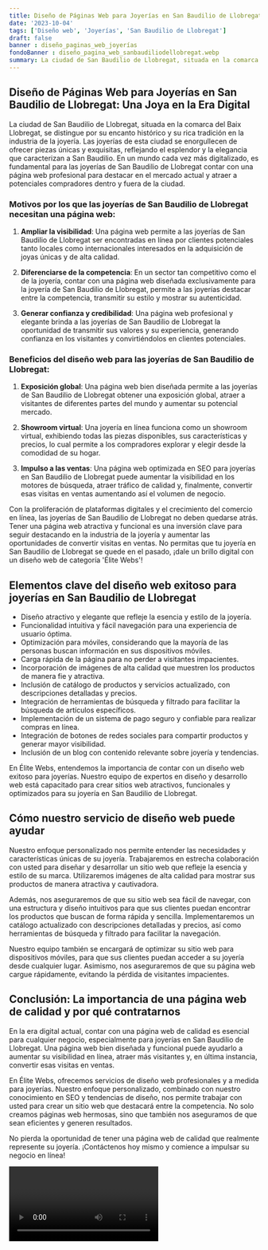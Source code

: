 ```yaml
---
title: Diseño de Páginas Web para Joyerías en San Baudilio de Llobregat
date: '2023-10-04'
tags: ['Diseño web', 'Joyerías', 'San Baudilio de Llobregat']
draft: false
banner : diseño_paginas_web_joyerías
fondoBanner : diseño_pagina_web_sanbaudiliodellobregat.webp
summary: La ciudad de San Baudilio de Llobregat, situada en la comarca del Baix Llobregat, se distingue por su encanto histórico y su rica tradición en la industria de la joyería. Las joyerías de esta ciudad se enorgullecen de ofrecer piezas únicas y exquisitas, reflejando el esplendor y la elegancia que caracterizan a San Baudilio. En un mundo cada vez más digitalizado, es fundamental para las joyerías de San Baudilio de Llobregat contar con una página web profesional para destacar en el mercado actual y atraer a potenciales compradores dentro y fuera de la ciudad.
---
```


## Diseño de Páginas Web para Joyerías en San Baudilio de Llobregat: Una Joya en la Era Digital

La ciudad de San Baudilio de Llobregat, situada en la comarca del Baix Llobregat, se distingue por su encanto histórico y su rica tradición en la industria de la joyería. Las joyerías de esta ciudad se enorgullecen de ofrecer piezas únicas y exquisitas, reflejando el esplendor y la elegancia que caracterizan a San Baudilio. En un mundo cada vez más digitalizado, es fundamental para las joyerías de San Baudilio de Llobregat contar con una página web profesional para destacar en el mercado actual y atraer a potenciales compradores dentro y fuera de la ciudad.

### Motivos por los que las joyerías de San Baudilio de Llobregat necesitan una página web:

1. **Ampliar la visibilidad**: Una página web permite a las joyerías de San Baudilio de Llobregat ser encontradas en línea por clientes potenciales tanto locales como internacionales interesados en la adquisición de joyas únicas y de alta calidad.

2. **Diferenciarse de la competencia**: En un sector tan competitivo como el de la joyería, contar con una página web diseñada exclusivamente para la joyería de San Baudilio de Llobregat, permite a las joyerías destacar entre la competencia, transmitir su estilo y mostrar su autenticidad.

3. **Generar confianza y credibilidad**: Una página web profesional y elegante brinda a las joyerías de San Baudilio de Llobregat la oportunidad de transmitir sus valores y su experiencia, generando confianza en los visitantes y convirtiéndolos en clientes potenciales.

### Beneficios del diseño web para las joyerías de San Baudilio de Llobregat:

1. **Exposición global**: Una página web bien diseñada permite a las joyerías de San Baudilio de Llobregat obtener una exposición global, atraer a visitantes de diferentes partes del mundo y aumentar su potencial mercado.

2. **Showroom virtual**: Una joyería en línea funciona como un showroom virtual, exhibiendo todas las piezas disponibles, sus características y precios, lo cual permite a los compradores explorar y elegir desde la comodidad de su hogar.

3. **Impulso a las ventas**: Una página web optimizada en SEO para joyerías en San Baudilio de Llobregat puede aumentar la visibilidad en los motores de búsqueda, atraer tráfico de calidad y, finalmente, convertir esas visitas en ventas aumentando así el volumen de negocio.

Con la proliferación de plataformas digitales y el crecimiento del comercio en línea, las joyerías de San Baudilio de Llobregat no deben quedarse atrás. Tener una página web atractiva y funcional es una inversión clave para seguir destacando en la industria de la joyería y aumentar las oportunidades de convertir visitas en ventas. No permitas que tu joyería en San Baudilio de Llobregat se quede en el pasado, ¡dale un brillo digital con un diseño web de categoría 'Élite Webs'!

<GifSeo />

<Cta />

## Elementos clave del diseño web exitoso para joyerías en San Baudilio de Llobregat

- Diseño atractivo y elegante que refleje la esencia y estilo de la joyería.
- Funcionalidad intuitiva y fácil navegación para una experiencia de usuario óptima.
- Optimización para móviles, considerando que la mayoría de las personas buscan información en sus dispositivos móviles.
- Carga rápida de la página para no perder a visitantes impacientes.
- Incorporación de imágenes de alta calidad que muestren los productos de manera fie y atractiva.
- Inclusión de catálogo de productos y servicios actualizado, con descripciones detalladas y precios.
- Integración de herramientas de búsqueda y filtrado para facilitar la búsqueda de artículos específicos.
- Implementación de un sistema de pago seguro y confiable para realizar compras en línea.
- Integración de botones de redes sociales para compartir productos y generar mayor visibilidad.
- Inclusión de un blog con contenido relevante sobre joyería y tendencias.

En Élite Webs, entendemos la importancia de contar con un diseño web exitoso para joyerías. Nuestro equipo de expertos en diseño y desarrollo web está capacitado para crear sitios web atractivos, funcionales y optimizados para su joyería en San Baudilio de Llobregat. 

## Cómo nuestro servicio de diseño web puede ayudar

Nuestro enfoque personalizado nos permite entender las necesidades y características únicas de su joyería. Trabajaremos en estrecha colaboración con usted para diseñar y desarrollar un sitio web que refleje la esencia y estilo de su marca. Utilizaremos imágenes de alta calidad para mostrar sus productos de manera atractiva y cautivadora.

Además, nos aseguraremos de que su sitio web sea fácil de navegar, con una estructura y diseño intuitivos para que sus clientes puedan encontrar los productos que buscan de forma rápida y sencilla. Implementaremos un catálogo actualizado con descripciones detalladas y precios, así como herramientas de búsqueda y filtrado para facilitar la navegación.

Nuestro equipo también se encargará de optimizar su sitio web para dispositivos móviles, para que sus clientes puedan acceder a su joyería desde cualquier lugar. Asimismo, nos aseguraremos de que su página web cargue rápidamente, evitando la pérdida de visitantes impacientes.

## Conclusión: La importancia de una página web de calidad y por qué contratarnos

En la era digital actual, contar con una página web de calidad es esencial para cualquier negocio, especialmente para joyerías en San Baudilio de Llobregat. Una página web bien diseñada y funcional puede ayudarlo a aumentar su visibilidad en línea, atraer más visitantes y, en última instancia, convertir esas visitas en ventas.

En Élite Webs, ofrecemos servicios de diseño web profesionales y a medida para joyerías. Nuestro enfoque personalizado, combinado con nuestro conocimiento en SEO y tendencias de diseño, nos permite trabajar con usted para crear un sitio web que destacará entre la competencia. No solo creamos páginas web hermosas, sino que también nos aseguramos de que sean eficientes y generen resultados.

No pierda la oportunidad de tener una página web de calidad que realmente represente su joyería. ¡Contáctenos hoy mismo y comience a impulsar su negocio en línea!

<Video />

<CtaBot job='Joyerías' city='San Baudilio de Llobregat'/>

<Gmaps query='San Baudilio de Llobregat+españa+maps' />